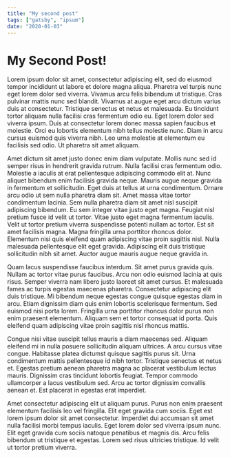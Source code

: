 ```yaml
---
title: "My second post"
tags: ["gatsby", "ipsum"]
date: "2020-01-03"
---
```

# My Second Post!

Lorem ipsum dolor sit amet, consectetur adipiscing elit, sed do eiusmod tempor incididunt ut labore et dolore magna aliqua. Pharetra vel turpis nunc eget lorem dolor sed viverra. Vivamus arcu felis bibendum ut tristique. Cras pulvinar mattis nunc sed blandit. Vivamus at augue eget arcu dictum varius duis at consectetur. Tristique senectus et netus et malesuada. Eu tincidunt tortor aliquam nulla facilisi cras fermentum odio eu. Eget lorem dolor sed viverra ipsum. Duis at consectetur lorem donec massa sapien faucibus et molestie. Orci eu lobortis elementum nibh tellus molestie nunc. Diam in arcu cursus euismod quis viverra nibh. Leo urna molestie at elementum eu facilisis sed odio. Ut pharetra sit amet aliquam.

Amet dictum sit amet justo donec enim diam vulputate. Mollis nunc sed id semper risus in hendrerit gravida rutrum. Nulla facilisi cras fermentum odio. Molestie a iaculis at erat pellentesque adipiscing commodo elit at. Nunc aliquet bibendum enim facilisis gravida neque. Mauris augue neque gravida in fermentum et sollicitudin. Eget duis at tellus at urna condimentum. Ornare arcu odio ut sem nulla pharetra diam sit. Amet massa vitae tortor condimentum lacinia. Sem nulla pharetra diam sit amet nisl suscipit adipiscing bibendum. Eu sem integer vitae justo eget magna. Feugiat nisl pretium fusce id velit ut tortor. Vitae justo eget magna fermentum iaculis. Velit ut tortor pretium viverra suspendisse potenti nullam ac tortor. Est sit amet facilisis magna. Magna fringilla urna porttitor rhoncus dolor. Elementum nisi quis eleifend quam adipiscing vitae proin sagittis nisl. Nulla malesuada pellentesque elit eget gravida. Adipiscing elit duis tristique sollicitudin nibh sit amet. Auctor augue mauris augue neque gravida in.

Quam lacus suspendisse faucibus interdum. Sit amet purus gravida quis. Nullam ac tortor vitae purus faucibus. Arcu non odio euismod lacinia at quis risus. Semper viverra nam libero justo laoreet sit amet cursus. Et malesuada fames ac turpis egestas maecenas pharetra. Consectetur adipiscing elit duis tristique. Mi bibendum neque egestas congue quisque egestas diam in arcu. Etiam dignissim diam quis enim lobortis scelerisque fermentum. Sed euismod nisi porta lorem. Fringilla urna porttitor rhoncus dolor purus non enim praesent elementum. Aliquam sem et tortor consequat id porta. Quis eleifend quam adipiscing vitae proin sagittis nisl rhoncus mattis.

Congue nisi vitae suscipit tellus mauris a diam maecenas sed. Aliquam eleifend mi in nulla posuere sollicitudin aliquam ultrices. A arcu cursus vitae congue. Habitasse platea dictumst quisque sagittis purus sit. Urna condimentum mattis pellentesque id nibh tortor. Tristique senectus et netus et. Egestas pretium aenean pharetra magna ac placerat vestibulum lectus mauris. Dignissim cras tincidunt lobortis feugiat. Tempor commodo ullamcorper a lacus vestibulum sed. Arcu ac tortor dignissim convallis aenean et. Est placerat in egestas erat imperdiet.

Amet consectetur adipiscing elit ut aliquam purus. Purus non enim praesent elementum facilisis leo vel fringilla. Elit eget gravida cum sociis. Eget est lorem ipsum dolor sit amet consectetur. Imperdiet dui accumsan sit amet nulla facilisi morbi tempus iaculis. Eget lorem dolor sed viverra ipsum nunc. Elit eget gravida cum sociis natoque penatibus et magnis dis. Arcu felis bibendum ut tristique et egestas. Lorem sed risus ultricies tristique. Id velit ut tortor pretium viverra.

